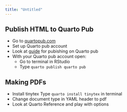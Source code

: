 ```yaml
---
title: "Untitled"
---
```


## Publish HTML to Quarto Pub

- Go to [quartopub.com](https://quartopub.com/)
- Set up Quarto pub account
- Look at [guide](https://quarto.org/docs/publishing/quarto-pub.html) for pubishing on Quarto pub
- With your Quarto pub account open: 
  - Go to terminal in RStudio
  - Type `quarto publish quarto pub`
  
## Making PDFs

- Install tinytex 
  Type `quarto install tinytex` in terminal
- Change document type in YAML header to pdf
- Look at Quarto Reference and play with options
